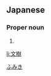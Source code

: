 ==Japanese==
{{ja-kanjitab|文|樹}}

===Proper noun===
{{ja-pos|proper|ふみき}}

# {{given name|male|lang=ja}}

[[Category:Japanese male given names|ふみき]]

[[li:文樹]]